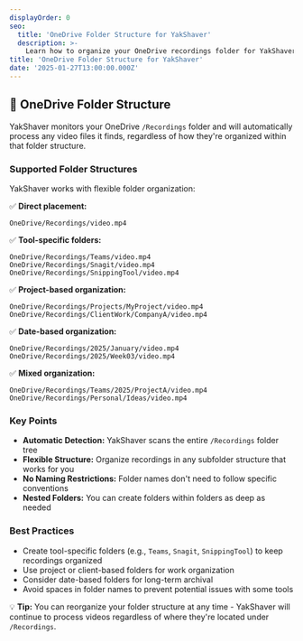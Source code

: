 ```yaml
---
displayOrder: 0
seo:
  title: 'OneDrive Folder Structure for YakShaver'
  description: >-
    Learn how to organize your OneDrive recordings folder for YakShaver to automatically process your videos
title: 'OneDrive Folder Structure for YakShaver'
date: '2025-01-27T13:00:00.000Z'
---
```


## 📁 OneDrive Folder Structure

YakShaver monitors your OneDrive `/Recordings` folder and will automatically process any video files it finds, regardless of how they're organized within that folder structure.

### Supported Folder Structures

YakShaver works with flexible folder organization:

✅ **Direct placement:**
```
OneDrive/Recordings/video.mp4
```

✅ **Tool-specific folders:**
```
OneDrive/Recordings/Teams/video.mp4
OneDrive/Recordings/Snagit/video.mp4
OneDrive/Recordings/SnippingTool/video.mp4
```

✅ **Project-based organization:**
```
OneDrive/Recordings/Projects/MyProject/video.mp4
OneDrive/Recordings/ClientWork/CompanyA/video.mp4
```

✅ **Date-based organization:**
```
OneDrive/Recordings/2025/January/video.mp4
OneDrive/Recordings/2025/Week03/video.mp4
```

✅ **Mixed organization:**
```
OneDrive/Recordings/Teams/2025/ProjectA/video.mp4
OneDrive/Recordings/Personal/Ideas/video.mp4
```

### Key Points

- **Automatic Detection:** YakShaver scans the entire `/Recordings` folder tree
- **Flexible Structure:** Organize recordings in any subfolder structure that works for you
- **No Naming Restrictions:** Folder names don't need to follow specific conventions
- **Nested Folders:** You can create folders within folders as deep as needed

### Best Practices

- Create tool-specific folders (e.g., `Teams`, `Snagit`, `SnippingTool`) to keep recordings organized
- Use project or client-based folders for work organization
- Consider date-based folders for long-term archival
- Avoid spaces in folder names to prevent potential issues with some tools

💡 **Tip:** You can reorganize your folder structure at any time - YakShaver will continue to process videos regardless of where they're located under `/Recordings`.